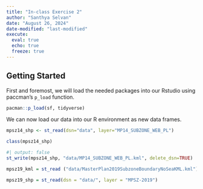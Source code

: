 ```yaml
---
title: "In-class Exercise 2"
author: "Santhya Selvan"
date: "August 26, 2024"
date-modified: "last-modified"
execute: 
  eval: true
  echo: true
  freeze: true
---
```


## Getting Started 

First and foremost, we will load the needed packages into our Rstudio using paccman's `p_load` function.

```r
pacman::p_load(sf, tidyverse)
```

We can now load our data into our R environment as new data frames.

```r
mpsz14_shp <- st_read(dsn="data", layer="MP14_SUBZONE_WEB_PL")
```

```r
class(mpsz14_shp)
```

```r
#| output: false
st_write(mpsz14_shp, "data/MP14_SUBZONE_WEB_PL.kml", delete_dsn=TRUE)
```

```r
mpsz19_kml = st_read ("data/MasterPlan2019SubzoneBoundaryNoSeaKML.kml")
```

```r
mpsz19_shp = st_read(dsn = "data/", layer = "MPSZ-2019")
```
